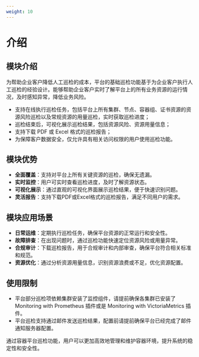 ```yaml
---
weight: 10
---
```


# 介绍

## 模块介绍

为帮助企业客户降低人工巡检的成本，平台的基础巡检功能基于为企业客户执行人工巡检的经验设计。能够帮助企业客户实时了解平台上的所有业务资源的运行情况，及时感知异常，降低业务风险。

- 支持在线执行巡检任务，包括平台上所有集群、节点、容器组、证书资源的资源风险巡检以及常规资源的用量巡检，实时获取巡检进度；
- 巡检结束后，可视化展示巡检结果，包括资源风险、资源用量信息；
- 支持下载 PDF 或 Excel 格式的巡检报告；
- 为保障客户数据安全，仅允许具有相关访问权限的用户使用巡检功能。

## 模块优势
- **全面覆盖**：支持对平台上所有关键资源的巡检，确保无遗漏。
- **实时监控**：用户可实时查看巡检进度，及时了解资源状态。
- **可视化展示**：通过直观的可视化界面展示巡检结果，便于快速识别问题。
- **灵活报告**：支持下载PDF或Excel格式的巡检报告，满足不同用户的需求。

## 模块应用场景
- **日常运维**：定期执行巡检任务，确保平台资源的正常运行和安全性。
- **故障排查**：在出现问题时，通过巡检功能快速定位资源风险或用量异常。
- **合规审计**：下载巡检报告，用于合规审计和内部审查，确保平台符合相关标准和规范。
- **资源优化**：通过分析资源用量信息，识别资源浪费或不足，优化资源配置。

## 使用限制
- 平台部分巡检项依赖集群安装了监控组件，请提前确保各集群已安装了 Monitoring with Prometheus 插件或是 Monitoring with VictoriaMetrics 插件。
- 平台巡检支持通过邮件发送巡检结果，配置前请提前确保平台已经完成了邮件通知服务器配置。

通过容器平台巡检功能，用户可以更加高效地管理和维护容器环境，提升系统的稳定性和安全性。
